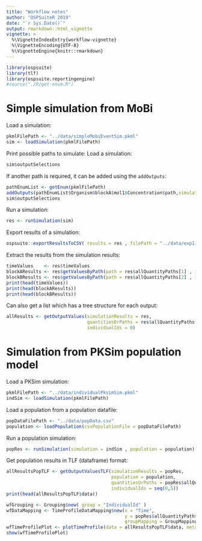 ```yaml
---
title: "Workflow notes"
author: "OSPSuiteR 2019"
date: "`r Sys.Date()`"
output: rmarkdown::html_vignette
vignette: >
  %\VignetteIndexEntry{workflow-vignette}
  %\VignetteEncoding{UTF-8}
  %\VignetteEngine{knitr::rmarkdown}
--- 
```


```r
library(ospsuite)
library(tlf)
library(ospsuite.reportingengine)
#source("./R/get-enum.R")
```

# Simple simulation from MoBi

Load a simulation:
```r
pkmlFilePath <- "../data/simpleMobiEventSim.pkml"
sim <- loadSimulation(pkmlFilePath) 
```

Print possible paths to simulate:
Load a simulation:
```r
sim$outputSelections
```


If another path is required, it can be added using the `addOutputs`:
```r
pathEnumList <- getEnum(pkmlFilePath)
addOutputs(pathEnumList$Organism$blockA$mol1$Concentration$path,simulation = sim)
sim$outputSelections
```


Run a simulation:
```r
res <- runSimulation(sim)
```

Export results of a simulation:
```r
ospsuite::exportResultsToCSV( results = res , filePath = "../data/exp1.csv")
```

Extract the results from the simulation results:
```r
timeValues    <- res$timeValues
blockAResults <- res$getValuesByPath(path = res$allQuantityPaths[1] , individualIds = 0)
blockBResults <- res$getValuesByPath(path = res$allQuantityPaths[2] , individualIds = 0)
print(head(timeValues))
print(head(blockAResults))
print(head(blockBResults))
```

Can also get a list which has a tree structure for each output:
```r
allResults <- getOutputValues(simulationResults = res,
                              quantitiesOrPaths = res$allQuantityPaths[c(1,2)],
                              individualIds = 0)
```


# Simulation from PKSim population model

Load a PKSim simulation:
```r
pkmlFilePath <- "../data/individualPksimSim.pkml"
indSim <- loadSimulation(pkmlFilePath) 
```


Load a population from a population datafile:
```r
popDataFilePath <- "../data/popData.csv"
population <- loadPopulation(csvPopulationFile = popDataFilePath)
```


Run a population simulation:
```r
popRes <- runSimulation(simulation = indSim , population = population)
```


Get population results in TLF (dataframe) format:
```r
allResultsPopTLF <- getOutputValuesTLF(simulationResults = popRes,
                                       population = population,
                                       quantitiesOrPaths = popRes$allQuantityPaths[c(1,2)],
                                       individualIds = seq(0,5)) 
print(head(allResultsPopTLF$data))
```


```r
wfGrouping <- Grouping$new( group = "IndividualId" )
wfDataMapping <- TimeProfileDataMapping$new(x = "Time",
                                            y = popRes$allQuantityPaths[1],
                                            groupMapping = GroupMapping$new(color = wfGrouping))
wfTimeProfilePlot <- plotTimeProfile(data = allResultsPopTLF$data, metaData = allResultsPopTLF$metaData, dataMapping = wfDataMapping)
show(wfTimeProfilePlot)
```



